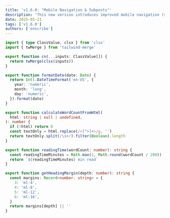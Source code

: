 ```yaml
---
title: 'v1.6.0: "Mobile Navigation & Subposts"'
description: 'This new version introduces improved mobile navigation (via sticky table of contents) and the concept of "subposts."'
date: 2025-05-21
tags: ['v1.6.0']
authors: ['enscribe']
---
```


```ts
import { type ClassValue, clsx } from 'clsx'
import { twMerge } from 'tailwind-merge'

export function cn(...inputs: ClassValue[]) {
  return twMerge(clsx(inputs))
}

export function formatDate(date: Date) {
  return Intl.DateTimeFormat('en-US', {
    year: 'numeric',
    month: 'long',
    day: 'numeric',
  }).format(date)
}

export function calculateWordCountFromHtml(
  html: string | null | undefined,
): number {
  if (!html) return 0
  const textOnly = html.replace(/<[^>]+>/g, '')
  return textOnly.split(/\s+/).filter(Boolean).length
}

export function readingTime(wordCount: number): string {
  const readingTimeMinutes = Math.max(1, Math.round(wordCount / 200))
  return `${readingTimeMinutes} min read`
}

export function getHeadingMargin(depth: number): string {
  const margins: Record<number, string> = {
    3: 'ml-4',
    4: 'ml-8',
    5: 'ml-12',
    6: 'ml-16',
  }
  return margins[depth] || ''
}

```